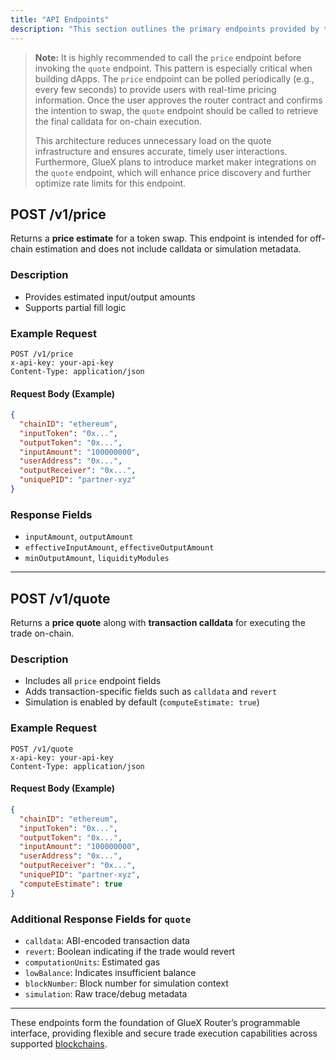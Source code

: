 ```yaml
---
title: "API Endpoints"
description: "This section outlines the primary endpoints provided by the Router API. These endpoints are used to fetch pricing estimates and generate transaction calldata for on-chain execution."
---
```


> **Note:**
> It is highly recommended to call the `price` endpoint before invoking the `quote` endpoint. This pattern is especially critical when building dApps. The `price` endpoint can be polled periodically (e.g., every few seconds) to provide users with real-time pricing information. Once the user approves the router contract and confirms the intention to swap, the `quote` endpoint should be called to retrieve the final calldata for on-chain execution.
>
> This architecture reduces unnecessary load on the quote infrastructure and ensures accurate, timely user interactions. Furthermore, GlueX plans to introduce market maker integrations on the `quote` endpoint, which will enhance price discovery and further optimize rate limits for this endpoint.

## POST /v1/price

Returns a **price estimate** for a token swap. This endpoint is intended for off-chain estimation and does not include calldata or simulation metadata.

### Description
- Provides estimated input/output amounts
- Supports partial fill logic

### Example Request
```http
POST /v1/price
x-api-key: your-api-key
Content-Type: application/json
```

#### Request Body (Example)
```json
{
  "chainID": "ethereum",
  "inputToken": "0x...",
  "outputToken": "0x...",
  "inputAmount": "100000000",
  "userAddress": "0x...",
  "outputReceiver": "0x...",
  "uniquePID": "partner-xyz"
}
```

### Response Fields
- `inputAmount`, `outputAmount`
- `effectiveInputAmount`, `effectiveOutputAmount`
- `minOutputAmount`, `liquidityModules`

---

## POST /v1/quote

Returns a **price quote** along with **transaction calldata** for executing the trade on-chain.

### Description
- Includes all `price` endpoint fields
- Adds transaction-specific fields such as `calldata` and `revert`
- Simulation is enabled by default (`computeEstimate: true`)

### Example Request
```http
POST /v1/quote
x-api-key: your-api-key
Content-Type: application/json
```

#### Request Body (Example)
```json
{
  "chainID": "ethereum",
  "inputToken": "0x...",
  "outputToken": "0x...",
  "inputAmount": "100000000",
  "userAddress": "0x...",
  "outputReceiver": "0x...",
  "uniquePID": "partner-xyz",
  "computeEstimate": true
}
```

### Additional Response Fields for `quote`
- `calldata`: ABI-encoded transaction data
- `revert`: Boolean indicating if the trade would revert
- `computationUnits`: Estimated gas
- `lowBalance`: Indicates insufficient balance
- `blockNumber`: Block number for simulation context
- `simulation`: Raw trace/debug metadata

---

These endpoints form the foundation of GlueX Router’s programmable interface, providing flexible and secure trade execution capabilities across supported [blockchains](https://router.gluex.xyz/liquidity).